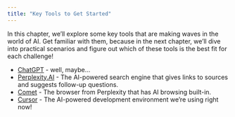 ```yaml
---
title: "Key Tools to Get Started"
---
```


In this chapter, we'll explore some key tools that are making waves in the world of AI. Get familiar with them, because in the next chapter, we'll dive into practical scenarios and figure out which of these tools is the best fit for each challenge!

*   [ChatGPT](https://chat.openai.com/) - well, maybe...
*   [Perplexity.AI](https://www.perplexity.ai/) - The AI-powered search engine that gives links to sources and suggests follow-up questions.
*   [Comet](https://www.perplexity.ai/comet) - The browser from Perplexity that has AI browsing built-in.
*   [Cursor](https://cursor.sh/) - The AI-powered development environment we're using right now!
